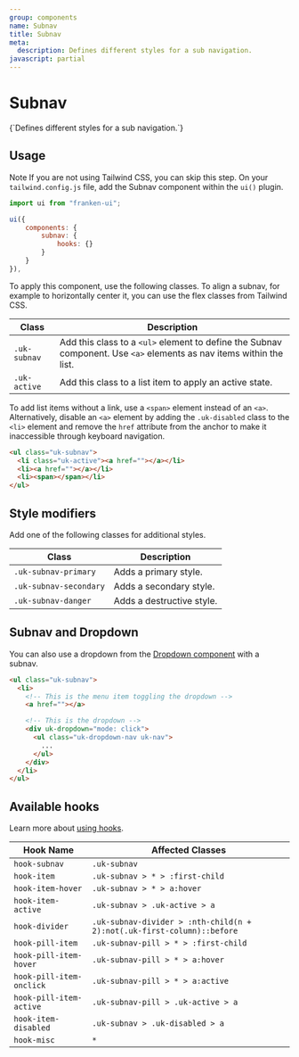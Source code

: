```yaml
---
group: components
name: Subnav
title: Subnav
meta:
  description: Defines different styles for a sub navigation.
javascript: partial
---
```



# Subnav

<p class="uk-text-lead uk-paragraph">{`Defines different styles for a sub navigation.`}</p>

## Usage

<span class="uk-label uk-label-primary">Note</span> If you are not using Tailwind
CSS, you can skip this step. On your `tailwind.config.js` file, add the Subnav component
within the `ui()` plugin.

```javascript
import ui from "franken-ui";

ui({
    components: {
        subnav: {
            hooks: {}
        }
    }
}),
```

To apply this component, use the following classes. To align a subnav, for example to horizontally center it, you can use the flex classes from Tailwind CSS.

| Class         | Description                                                                                                         |
| ------------- | ------------------------------------------------------------------------------------------------------------------- |
| `.uk-subnav`  | Add this class to a `<ul>` element to define the Subnav component. Use `<a>` elements as nav items within the list. |
| `.uk-active ` | Add this class to a list item to apply an active state.                                                             |

To add list items without a link, use a `<span>` element instead of an `<a>`. Alternatively, disable an `<a>` element by adding the `.uk-disabled` class to the `<li>` element and remove the `href` attribute from the anchor to make it inaccessible through keyboard navigation.

```html
<ul class="uk-subnav">
  <li class="uk-active"><a href=""></a></li>
  <li><a href=""></a></li>
  <li><span></span></li>
</ul>
```

<Example component="subnav" index={0} />

## Style modifiers

Add one of the following classes for additional styles.

| Class                  | Description               |
| ---------------------- | ------------------------- |
| `.uk-subnav-primary`   | Adds a primary style.     |
| `.uk-subnav-secondary` | Adds a secondary style.   |
| `.uk-subnav-danger`    | Adds a destructive style. |

<Example component="subnav" index={1} />

## Subnav and Dropdown

You can also use a dropdown from the [Dropdown component](/docs/dropdown) with a subnav.

```html
<ul class="uk-subnav">
  <li>
    <!-- This is the menu item toggling the dropdown -->
    <a href=""></a>

    <!-- This is the dropdown -->
    <div uk-dropdown="mode: click">
      <ul class="uk-dropdown-nav uk-nav">
        ...
      </ul>
    </div>
  </li>
</ul>
```

<Example component="subnav" index={2} />

## Available hooks

Learn more about [using hooks](/docs/hooks).

| Hook Name                | Affected Classes                                                       |
| ------------------------ | ---------------------------------------------------------------------- |
| `hook-subnav`            | `.uk-subnav`                                                           |
| `hook-item`              | `.uk-subnav > * > :first-child`                                        |
| `hook-item-hover`        | `.uk-subnav > * > a:hover`                                             |
| `hook-item-active`       | `.uk-subnav > .uk-active > a`                                          |
| `hook-divider`           | `.uk-subnav-divider > :nth-child(n + 2):not(.uk-first-column)::before` |
| `hook-pill-item`         | `.uk-subnav-pill > * > :first-child`                                   |
| `hook-pill-item-hover`   | `.uk-subnav-pill > * > a:hover`                                        |
| `hook-pill-item-onclick` | `.uk-subnav-pill > * > a:active`                                       |
| `hook-pill-item-active`  | `.uk-subnav-pill > .uk-active > a`                                     |
| `hook-item-disabled`     | `.uk-subnav > .uk-disabled > a`                                        |
| `hook-misc`              | `*`                                                                    |
